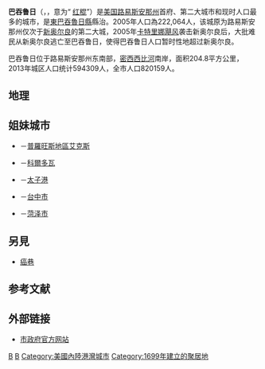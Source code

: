 {{noteTA
|T=zh-cn:巴吞鲁日; zh-tw:巴頓魯治; zh-hk:巴吞魯日;
|G1=USState
|G2=Weather
|1=zh-hans:巴吞鲁日;zh-hk:巴吞魯日;zh-tw:巴頓魯治;
|2=zh:卡特里娜; zh-hans:卡特里娜; zh-tw:卡崔娜; zh-hk:卡特里娜;
}}
{{coord|30|27|29|N|91|8|25|W|display=title}}
{{Infobox City
|chinese_name           = 
|official_name          = 巴吞魯日<br/>Baton Rouge
|nickname               = Red Stick
|motto                  = Authentic Louisiana at every turn
|image_skyline          = Baton Rouge Louisiana waterfront aerial view.jpg|thumbnail
|image_flag             = Flag of Baton Rouge.svg
|image_seal             = 
|image_map              = BatonRouge EBatonRouge.png
|mapsize                = 250px
|subdivision_type       = 國家
|subdivision_type1      = 州
|subdivision_type2      = 縣
|subdivision_name       = 美國
|subdivision_name1      = 路易斯安那州
|subdivision_name2      = 東巴吞魯日縣
|leader_title           = 市長
|leader_name            = [[Kip_Holden|Melvin "Kip" Holden]] (D)
|established_title      = 建立
|established_title2     = 建市
|established_date       = 1699年
|established_date2      = 1817年1月16日
|area_magnitude         = 1 E7
|TotalArea_sq_mi        = 79.1
|area_total             = 204.8
|LandArea_sq_mi         = 
|area_land              = 
|WaterArea_sq_mi        = 2.2
|area_water             = 5.7
|area_water_percent     = 2.81
|UrbanArea_sq_mi        =
|area_urban             =
|MetroArea_sq_mi        =
|area_metro             =
|population_as_of       = 2004
|population_note        = 
|population_total       = 224097
|population_metro       = 751965
|population_urban       = 
|population_density     = 1144.7
|population_density_mi2 = 2964.7
|timezone               = [[北美中部时区|CST]]
|utc_offset             = -6
|timezone_DST           = CDT
|utc_offset_DST         = -5
|latd=30 |latm=27 |lats=29 |latNS=N
|longd=91 |longm=8 |longs=25 |longEW=W 
|elevation              = 14
|elevation_ft           = 46<!--usgs.gov-->
|website                = {{URL|http://www.brgov.com/}}
}}
{{各地中文名
 | 名詞 = 巴吞鲁日<!-- 相關名詞，填一個即可，將隨條目語言變種進行字詞轉換 -->
 | 圖像 = <!-- 圖檔名稱（省略File:字頭） -->
 | 說明 = <!-- 圖檔說明，將隨條目語言變種進行字詞轉換 -->
 | 大陸 = 巴吞鲁日
 | 臺灣 = 巴頓魯治<!-- 若不填寫香港一項，則標籤顯示為港臺 -->
 | 香港 = 巴吞魯日<!-- 若不填寫澳門一項，則標籤顯示為港澳 -->
 | 澳門 = 
 | 新加坡= <!-- 若不填寫大馬一項，則標籤顯示為新馬 -->
 | 大馬 = 
 | 何地 = 美国<!-- 其他地區 -->
 | 其他 = <!-- 其他用語，將隨條目語言變種進行字詞轉換 -->
 | 何地2 = 旧译<!-- 其他地區2 -->
 | 其他2 = <!-- 其他用語2，將隨條目語言變種進行字詞轉換 -->
 | navbar= <!-- 填任意字符以顯示navbar -->
}}
{{Expand English|Baton Rouge, Lousiana}}
'''巴吞鲁日'''（{{lang-en|'''Baton Rouge'''}}，{{lang-fr|'''Bâton-Rouge'''}}，意为“ [[红棍|红棍]]”）是[[美国|美国]][[路易斯安那州|路易斯安那州]]首府、第二大城市和现时人口最多的城市，是[[東巴吞魯日縣_(路易斯安那州)|東巴吞魯日縣]]縣治。2005年人口為222,064人，该城原为路易斯安那州仅次于[[新奥尔良|新奥尔良]]的第二大城，2005年[[2005年飓风卡特里娜|卡特里娜飓风]]袭击新奥尔良后，大批难民从新奥尔良逃亡至巴吞鲁日，使得巴吞鲁日人口暂时性地超过新奥尔良。

巴吞鲁日位于路易斯安那州东南部，[[密西西比河|密西西比河]]南岸，面积204.8平方公里，2013年城区人口统计594309人，全市人口820159人。

==地理==
{{Weather box|width=auto |location = 路易斯安那州{{link-en|巴吞鲁日都会机场|Baton Rouge Metropolitan Airport}}（1991–2020年正常值，1892年至今极端数据）
|metric first = Y
|single line = Y
|collapsed = Y
| Jan high F = 62.3
| Feb high F = 66.6
| Mar high F = 73.0
| Apr high F = 79.1
| May high F = 85.8
| Jun high F = 90.5
| Jul high F = 91.9
| Aug high F = 92.2
| Sep high F = 88.7
| Oct high F = 80.9
| Nov high F = 71.0
| Dec high F = 64.3
|year high F = 78.9
| Jan low F = 41.6
| Feb low F = 45.3
| Mar low F = 51.0
| Apr low F = 56.9
| May low F = 65.1
| Jun low F = 71.5
| Jul low F = 73.8
| Aug low F = 73.3
| Sep low F = 68.9
| Oct low F = 58.1
| Nov low F = 47.8
| Dec low F = 43.3
|year low F = 58.0
<!--
“1. Location »”里选本站
“2. Product »”里选“Monthly summarized data”
“3. Options »”第一选项“Year range：”里填1991-2020，再选“Max temp”或者“Min temp”的默认后，再将结果贴入表格
-->
| Jan avg record high F = 77.5
| Feb avg record high F = 80.3
| Mar avg record high F = 84.3
| Apr avg record high F = 87.7
| May avg record high F = 92.2
| Jun avg record high F = 95.5
| Jul avg record high F = 96.7
| Aug avg record high F = 97.5
| Sep avg record high F = 95.3
| Oct avg record high F = 90.7
| Nov avg record high F = 83.9
| Dec avg record high F = 80.0
|year avg record high F = 98.4
| Jan avg record low F = 24.3
| Feb avg record low F = 29.2
| Mar avg record low F = 32.7
| Apr avg record low F = 40.4
| May avg record low F = 51.3
| Jun avg record low F = 63.6
| Jul avg record low F = 69.0
| Aug avg record low F = 67.4
| Sep avg record low F = 56.4
| Oct avg record low F = 40.9
| Nov avg record low F = 30.9
| Dec avg record low F = 27.3
|year avg record low F = 22.6
| Jan record high F = 85
| Feb record high F = 88
| Mar record high F = 93
| Apr record high F = 96
| May record high F =101
| Jun record high F =103
| Jul record high F =103
| Aug record high F =110
| Sep record high F =104
| Oct record high F = 98
| Nov record high F = 89
| Dec record high F = 88

| Jan record low F =  9
| Feb record low F =  2
| Mar record low F = 20
| Apr record low F = 31
| May record low F = 40
| Jun record low F = 53
| Jul record low F = 58
| Aug record low F = 58
| Sep record low F = 43
| Oct record low F = 30
| Nov record low F = 21
| Dec record low F =  8
|precipitation colour = green
| Jan precipitation inch = 6.36
| Feb precipitation inch = 4.42
| Mar precipitation inch = 4.46
| Apr precipitation inch = 5.08
| May precipitation inch = 5.23
| Jun precipitation inch = 6.45
| Jul precipitation inch = 5.09
| Aug precipitation inch = 6.37
| Sep precipitation inch = 4.42
| Oct precipitation inch = 4.84
| Nov precipitation inch = 3.90
| Dec precipitation inch = 5.32
|year precipitation inch =
|unit precipitation days = 0.01 in
|Jan precipitation days =  9.9
|Feb precipitation days =  8.9
|Mar precipitation days =  8.9
|Apr precipitation days =  8.0
|May precipitation days =  8.2
|Jun precipitation days = 11.6
|Jul precipitation days = 13.2
|Aug precipitation days = 11.8 
|Sep precipitation days =  8.6
|Oct precipitation days =  7.3
|Nov precipitation days =  8.0
|Dec precipitation days =  9.7
|year precipitation days=
|Jan humidity = 75
|Feb humidity = 72
|Mar humidity = 72
|Apr humidity = 72
|May humidity = 74
|Jun humidity = 76
|Jul humidity = 77
|Aug humidity = 78
|Sep humidity = 77
|Oct humidity = 75
|Nov humidity = 76
|Dec humidity = 76
|source 1 = NOAA（1981–2010年相对湿度）<ref name="1991-2020 normals">{{cite web |format=pdf |url=https://www.ncei.noaa.gov/access/services/data/v1?dataset=normals-monthly-1991-2020&startDate=0001-01-01&endDate=9996-12-31&stations=USW00013970&format=pdf |publisher=National Oceanic and Atmospheric Administration |title=Summary of Monthly Normals 1991–2020 |access-date=2021-05-18 |archive-date=2021-05-18 |archive-url=https://web.archive.org/web/20210518034442/https://www.ncei.noaa.gov/access/services/data/v1?dataset=normals-monthly-1991-2020&startDate=0001-01-01&endDate=9996-12-31&stations=USW00013970&format=pdf |dead-url=no }}</ref><ref name = "NWS Slidell, LA">{{cite web |url = https://www.weather.gov/wrh/climate?wfo=lix |title = NowData – NOAA Online Weather Data |publisher = [[National_Oceanic_and_Atmospheric_Administration|National Oceanic and Atmospheric Administration]] |accessdate = 2022-06-16 |language = en |dead-url = no}}</ref><ref name="RH">{{cite web |url = https://www1.ncdc.noaa.gov/pub/data/lcd/annual/2018/01201813BTR.pdf |title = Local Climatological Data Annual Summary with Comparative Data for BATON ROUGE, LOUISANA (KBTR) |publisher = National Oceanic and Atmospheric Administration |access-date = 2022-06-16 |page=3}}</ref><br/>
巴吞鲁日国际交换站于1892年6月–1929年12月在市中心，1930年1月起在巴吞鲁日都会机场。<ref>{{Cite web |url=http://threadex.rcc-acis.org/ |title=Threadex |accessdate=2021-05-18 |dead-url=no |archive-date=2006-05-19 |archive-url=https://web.archive.org/web/20060519074347/http://threadex.rcc-acis.org/ }}</ref>
}}

==姐妹城市==
*{{FRA}}－[[普羅旺斯地區艾克斯|普羅旺斯地區艾克斯]]
*{{MEX}}－[[科爾多瓦|科爾多瓦]]
*{{HAI}}－[[太子港|太子港]]
*{{ROC}}－[[台中市|台中市]]
*{{PRC}}－[[菏泽市|菏泽市]]

==另見==
*[[癌巷|癌巷]]

==参考文献==
{{reflist}}

==外部链接==
*[https://web.archive.org/web/20101026050217/http://brgov.com/ 市政府官方网站] 

{{路易斯安那州}}
{{美国各州和领地首府}}

{{Authority control}}
[[Category:路易斯安那州城市|B]]
[[Category:美国各州首府|B]]
[[Category:美國內陸港灣城市|Category:美國內陸港灣城市]]
[[Category:1699年建立的聚居地|Category:1699年建立的聚居地]]